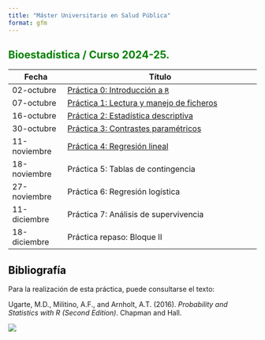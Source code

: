 ---
title: "Máster Universitario en Salud Pública"
format: gfm
---

## Bioestadística / Curso 2024-25. {style="color: green"}

| Fecha        | Título                                                       |
|----------------|-------------------------------------------------------|
| 02-octubre   | [Práctica 0: Introducción a `R`](./Practica0.html)           |
| 07-octubre   | [Práctica 1: Lectura y manejo de ficheros](./Practica1.html) |
| 16-octubre   | [Práctica 2: Estadística descriptiva](./Practica2.html)      |
| 30-octubre   | [Práctica 3: Contrastes paramétricos](./Practica3.html)      |
| 11-noviembre | [Práctica 4: Regresión lineal](./Practica4.html)             |
| 18-noviembre | Práctica 5: Tablas de contingencia                           |
| 27-noviembre | Práctica 6: Regresión logística                              |
| 11-diciembre | Práctica 7: Análisis de supervivencia                        |
| 18-diciembre | Práctica repaso: Bloque II                                   |

## Bibliografía {style="color: black"}

Para la realización de esta práctica, puede consultarse el texto:

Ugarte, M.D., Militino, A.F., and Arnholt, A.T. (2016). *Probability and Statistics with R (Second Edition)*. Chapman and Hall.

![](img/PASWR2.jpg)
